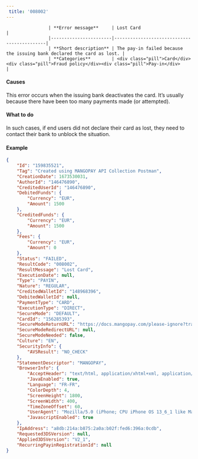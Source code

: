 ---  
 title: '008002'  
---  


                    | **Error message**     | Lost Card                   |
                    |-----------------------|--------------------------------------------|
                    | **Short description** | The pay-in failed because the issuing bank declared the card as lost. |
                    | **Categories**        | <div class="pill">Card</div><div class="pill">Fraud policy</div><div class="pill">Pay-in</div>                         |
                  

#### Causes  

This error occurs when the issuing bank deactivates the card. It’s usually because there have been too many payments made (or attempted).  

#### What to do  

In such cases, if end users did not declare their card as lost, they need to contact their bank to unblock the situation.  

#### Example  
```json API Response
{
    "Id": "159835521",
    "Tag": "Created using MANGOPAY API Collection Postman",
    "CreationDate": 1673530031,
    "AuthorId": "146476890",
    "CreditedUserId": "146476890",
    "DebitedFunds": {
        "Currency": "EUR",
        "Amount": 1500
    },
    "CreditedFunds": {
        "Currency": "EUR",
        "Amount": 1500
    },
    "Fees": {
        "Currency": "EUR",
        "Amount": 0
    },
    "Status": "FAILED",
    "ResultCode": "008002",
    "ResultMessage": "Lost Card",
    "ExecutionDate": null,
    "Type": "PAYIN",
    "Nature": "REGULAR",
    "CreditedWalletId": "148968396",
    "DebitedWalletId": null,
    "PaymentType": "CARD",
    "ExecutionType": "DIRECT",
    "SecureMode": "DEFAULT",
    "CardId": "156285393",
    "SecureModeReturnURL": "https://docs.mangopay.com/please-ignore?transactionId=159835521",
    "SecureModeRedirectURL": null,
    "SecureModeNeeded": false,
    "Culture": "EN",
    "SecurityInfo": {
        "AVSResult": "NO_CHECK"
    },
    "StatementDescriptor": "MANGOPAY",
    "BrowserInfo": {
        "AcceptHeader": "text/html, application/xhtml+xml, application/xml;q=0.9, /;q=0.8",
        "JavaEnabled": true,
        "Language": "FR-FR",
        "ColorDepth": 4,
        "ScreenHeight": 1800,
        "ScreenWidth": 400,
        "TimeZoneOffset": 60,
        "UserAgent": "Mozilla/5.0 (iPhone; CPU iPhone OS 13_6_1 like Mac OS X) AppleWebKit/605.1.15 (KHTML, like Gecko) Mobile/15E148",
        "JavascriptEnabled": true
    },
    "IpAddress": "a8db:214a:b875:2a0a:b02f:fed6:396a:0cdb",
    "Requested3DSVersion": null,
    "Applied3DSVersion": "V2_1",
    "RecurringPayinRegistrationId": null
}
```